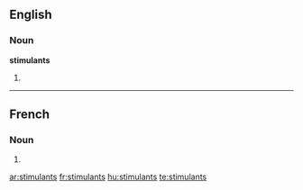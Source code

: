 ==English==

===Noun===
'''stimulants'''

# {{plural of|[[stimulant]]}}

----

==French==

===Noun===
{{infl|fr|plural}} {{m|p}}

# {{plural of|stimulant|lang=French}}

[[ar:stimulants]]
[[fr:stimulants]]
[[hu:stimulants]]
[[te:stimulants]]